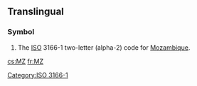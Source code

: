 ==Translingual==

===Symbol===
{{head|mul|symbol}}
# The [[ISO]] 3166-1 two-letter (alpha-2) code for [[Mozambique]].

[[Category:ISO 3166-1]]

[[cs:MZ]]
[[fr:MZ]]